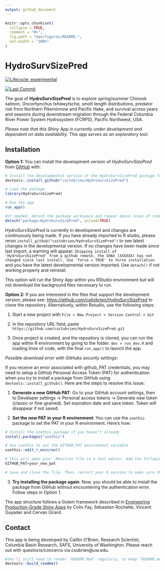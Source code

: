 ```yaml
---
output: github_document
---
```


<!-- README.md is generated from README.Rmd. Please edit that file -->

```r
knitr::opts_chunk$set(
  collapse = TRUE,
  comment = "#>",
  fig.path = "man/figures/README-",
  out.width = "100%"
)
```

# HydroSurvSizePred

<!-- badges: start -->
[![Lifecycle: experimental](https://img.shields.io/badge/lifecycle-experimental-orange.svg)](https://lifecycle.r-lib.org/articles/stages.html#experimental)
<!-- badges: end -->

<!-- lastcommit: start -->
[![Last Commit](https://img.shields.io/github/last-commit/caitobrien/HydroSurvSizePred)](https://github.com/caitobrien/HydroSurvSizePred/commits/main)
<!-- lastcommit: end -->

The goal of **HydroSurvSizePred** is to explore spring/summer Chinook salmon, *Oncorhynchus tshawytscha*,  smolt length distributions, predator risk from Northern Pikeminnow and Pacific Hake, and survival across years and seasons during downstream migration through the Federal Columbia River Power System Hydrosystem (FCRPS), Pacific Northwest, USA. 

*Please note that this Shiny App is currently under development and dependent on data availability. This app serves as an exploratory tool.*

## Installation

**Option 1:** You can install the development version of *HydroSurvSizePred* from [GitHub](https://github.com/) with:

``` r
# Install the developmental version of the HydroSurvSizePred package from GitHub
devtools::install_github("caitobrien/HydroSurvSizePred")

# Load the package
library(HydroSurvSizePred)

# Run the app
run_app()

#if needed, detach the package workspace and repeat above lines of code
detach("package:HydroSurvSizePred", unload=TRUE)
```
*HydroSurvSizePred* is currently in development and changes are continuously being made. If you have already imported to R studio, please rerun `install_github("caitobrien/HydroSurvSizePred")` to see latest changes in the developmental version. If no changes have been made since last import, a warning will appear: `Skipping install of 'HydroSurvSizePred' from a github remote, the SHAX (XXXXXX) has not changed since last install. Use 'force = TRUE' to force installation` and you have the latest developmental version imported. Use `detach()` if not working properly and reinstall. 

This option will run the Shiny App within you RStudio environment but will not download the background files necessary to run. 

**Option 2:** If you are interested in the files that support the development version, please see: [https://github.com/caitobrien/HydroSurvSizePred](https://github.com/caitobrien/HydroSurvSizePred) to clone the repository. Alternatively, within Rstudio, use the following steps: 

1. Start a new project with  `File > New Project > Version Control > Git` 

2. In the repository URL field, paste `https://github.com/caitobrien/HydroSurvSizePred.git`

3. Once project is created, and the repository is cloned, you can run the app within R environment by going to the folder: `dev > run_dev.R` and loading lines of code, with the final `run_app()` to launch the app.

*Possible download error with GitHubs security settings:*

If you receive an error associated with github_PAT credentials, you may need to setup a GitHub Personal Access Token (PAT) for authentication when you try to install a package from GitHub using `devtools::install_github()`. Here are the steps to resolve this issue:

1. **Generate a new GitHub PAT**: Go to your GitHub account settings, then to Developer settings -> Personal access tokens -> Generate new token (classic or fine-grained). Set expiration date and save token. Token will disappear if not saved.

2. **Set the new PAT in your R environment**: You can use the `usethis` package to set the PAT in your R environment. Here's how:

```r
# Install the usethis package if you haven't already
install.packages("usethis")

# Use usethis to set the GITHUB_PAT environment variable
usethis::edit_r_environ()

# This will open your .Renviron file in a text editor. Add the following line to the file, replacing "your_new_pat" with your actual PAT:
GITHUB_PAT=your_new_pat

# Save and close the file. Then, restart your R session to make sure the new environment variable takes effect.
```

3. **Try installing the package again**: Now, you should be able to install the package from GitHub without encountering the authentication error. Follow steps in Option 1.




The app structure follows a Golem framework described in [Engineering Production-Grade Shiny Apps](https://engineering-shiny.org/setting-up-for-success.html) by Colin Fay, Sébastien Rochette, Vincent Guyader and Cervan Girard.

## Contact

This app is being developed by Caitlin O'Brien, Research Scientist, Columbia Basin Research, SAFS, University of Washington. Please reach out with questions/concerns via csobrien@uw.edu.

```r
#You'll still need to render `README.Rmd` regularly, to keep `README.md` up-to-date. `devtools::build_readme()` is handy for this.
devtools::build_readme()
```


